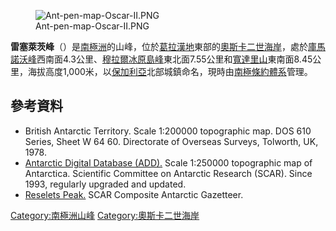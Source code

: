 [[Image:Ant-pen-map-Oscar-II.PNG|thumb]]

{{coord|64|55|23|S|61|27|58|W|display=title}}

'''雷塞萊茨峰'''（{{lang-en|Reselets Peak}}）是[[南極洲|南極洲]]的山峰，位於[[葛拉漢地|葛拉漢地]]東部的[[奧斯卡二世海岸|奧斯卡二世海岸]]，處於[[庫馬諾沃峰|庫馬諾沃峰]]西南面4.3公里、[[穆拉爾冰原島峰|穆拉爾冰原島峰]]東北面7.55公里和[[寬達里山|寬達里山]]東南面8.45公里，海拔高度1,000米，以[[保加利亞|保加利亞]]北部城鎮命名，現時由[[南極條約體系|南極條約體系]]管理。

==參考資料==
* British Antarctic Territory.  Scale 1:200000 topographic map.  DOS 610 Series, Sheet W 64 60.  Directorate of Overseas Surveys, Tolworth, UK, 1978.
* [http://www.add.scar.org Antarctic Digital Database (ADD).] {{Wayback|url=http://www.add.scar.org/ |date=20170305000653 }} Scale 1:250000 topographic map of Antarctica. Scientific Committee on Antarctic Research (SCAR). Since 1993, regularly upgraded and updated.
* [https://data.aad.gov.au/aadc/gaz/scar/display_name.cfm?gaz_id=137533 Reselets Peak.] {{Wayback|url=https://data.aad.gov.au/aadc/gaz/scar/display_name.cfm?gaz_id=137533 |date=20170922101011 }} SCAR Composite Antarctic Gazetteer.

{{DEFAULTSORT:Reselets Peak}}
[[Category:南極洲山峰|Category:南極洲山峰]]
[[Category:奧斯卡二世海岸|Category:奧斯卡二世海岸]]


{{OscarIICoast-geo-stub}}